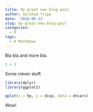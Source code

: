 ```yaml
---
title: My great new blog post.
author: Gershom Tripp
date: '2018-09-12'
slug: my-great-new-blog-post
categories:
  - R
tags:
  - R Markdown
---
```


Bla bla and more bla.

```r
1 + 1
```

Some clever stuff.

```r
library(dplyr)
library(ggplot2)

qplot(x = hp, y = disp, data = mtcars)
```

Wow!